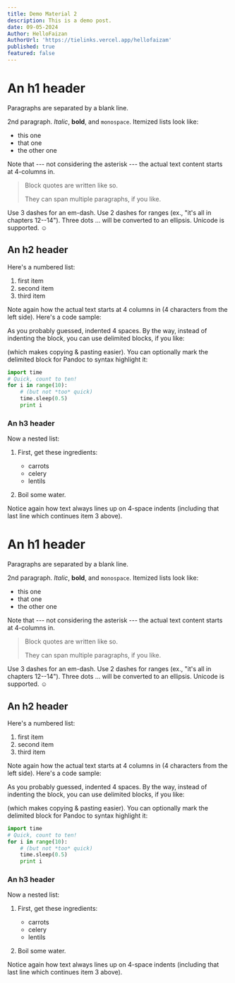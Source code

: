 ```yaml
---
title: Demo Material 2
description: This is a demo post.
date: 09-05-2024
Author: HelloFaizan
AuthorUrl: 'https://tielinks.vercel.app/hellofaizam'
published: true
featured: false
---
```


An h1 header
============

Paragraphs are separated by a blank line.

2nd paragraph. *Italic*, **bold**, and `monospace`. Itemized lists
look like:

  * this one
  * that one
  * the other one

Note that --- not considering the asterisk --- the actual text
content starts at 4-columns in.

> Block quotes are
> written like so.
>
> They can span multiple paragraphs,
> if you like.

Use 3 dashes for an em-dash. Use 2 dashes for ranges (ex., "it's all
in chapters 12--14"). Three dots ... will be converted to an ellipsis.
Unicode is supported. ☺



An h2 header
------------

Here's a numbered list:

 1. first item
 2. second item
 3. third item

Note again how the actual text starts at 4 columns in (4 characters
from the left side). Here's a code sample:

As you probably guessed, indented 4 spaces. By the way, instead of
indenting the block, you can use delimited blocks, if you like:

(which makes copying & pasting easier). You can optionally mark the
delimited block for Pandoc to syntax highlight it:

```python showLineNumbers {2-4}
import time
# Quick, count to ten!
for i in range(10):
    # (but not *too* quick)
    time.sleep(0.5)
    print i
```



### An h3 header ###

Now a nested list:

 1. First, get these ingredients:

      * carrots
      * celery
      * lentils

 2. Boil some water.

Notice again how text always lines up on 4-space indents (including
that last line which continues item 3 above).

An h1 header
============

Paragraphs are separated by a blank line.

2nd paragraph. *Italic*, **bold**, and `monospace`. Itemized lists
look like:

  * this one
  * that one
  * the other one

Note that --- not considering the asterisk --- the actual text
content starts at 4-columns in.

> Block quotes are
> written like so.
>
> They can span multiple paragraphs,
> if you like.

Use 3 dashes for an em-dash. Use 2 dashes for ranges (ex., "it's all
in chapters 12--14"). Three dots ... will be converted to an ellipsis.
Unicode is supported. ☺



An h2 header
------------

Here's a numbered list:

 1. first item
 2. second item
 3. third item

Note again how the actual text starts at 4 columns in (4 characters
from the left side). Here's a code sample:

As you probably guessed, indented 4 spaces. By the way, instead of
indenting the block, you can use delimited blocks, if you like:


(which makes copying & pasting easier). You can optionally mark the
delimited block for Pandoc to syntax highlight it:

```python showLineNumbers {2-4}
import time
# Quick, count to ten!
for i in range(10):
    # (but not *too* quick)
    time.sleep(0.5)
    print i
```



### An h3 header ###

Now a nested list:

 1. First, get these ingredients:

      * carrots
      * celery
      * lentils

 2. Boil some water.

Notice again how text always lines up on 4-space indents (including
that last line which continues item 3 above).